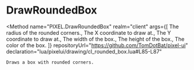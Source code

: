 
# DrawRoundedBox
<Method
	name="PIXEL.DrawRoundedBox"
	realm="client"
	args={[
		<Argument type="number" name="radius">The radius of the rounded corners.</Argument>,
		<Argument type="number" name="x">The X coordinate to draw at.</Argument>,
		<Argument type="number" name="y">The Y coordinate to draw at.</Argument>,
		<Argument type="number" name="width">The width of the box.</Argument>,
		<Argument type="number" name="height">The height of the box.</Argument>,
		<Argument type="Color" name="color">The color of the box.</Argument>
	]}
	repositoryUrl="https://github.com/TomDotBat/pixel-ui"
	declaration="lua/pixelui/drawing/cl_rounded_box.lua#L85-L87"
>
	Draws a box with rounded corners.
</Method>